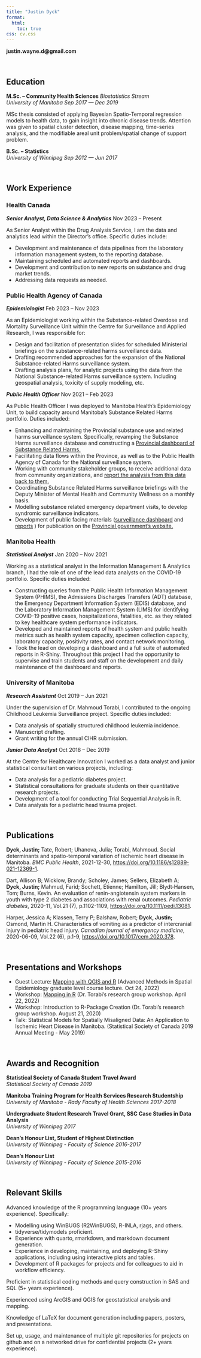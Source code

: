 ```yaml
---
title: "Justin Dyck"
format:
  html:
    toc: true
css: cv.css
---
```


::: {.contact-block}
**justin.wayne.d@gmail.com** <br>
:::

<br>

## Education

**M.Sc. -- Community Health Sciences** *Biostatistics Stream* <br> *University of Manitoba* [*Sep 2017 --- Dec 2019*]{.cvdate}

MSc thesis consisted of applying Bayesian Spatio-Temporal regression models to health data, to gain insight into chronic disease trends. Attention was given to spatial cluster detection, disease mapping, time-series analysis, and the modifiable areal unit problem/spatial change of support problem.


**B.Sc. -- Statistics** <br> *University of Winnipeg* [*Sep 2012 --- Jun 2017*]{.cvdate}

<br>

##  Work Experience 

### Health Canada

***Senior Analyst, Data Science & Analytics*** [Nov 2023 -- Present]{.cvdate}

As Senior Analyst within the Drug Analysis Service, I am the data and analytics lead within the Director's office. Specific duties include:

-   Development and maintenance of data pipelines from the laboratory information management system, to the reporting database.
-   Maintaining scheduled and automated reports and dashboards. 
-   Development and contribution to new reports on substance and drug market trends.
-   Addressing data requests as needed.

### Public Health Agency of Canada

***Epidemiologist*** [Feb 2023 -- Nov 2023]{.cvdate}

As an Epidemiologist working within the Substance-related Overdose and Mortality Surveillance Unit within the Centre for Surveillance and Applied Research, I was responsible for:

-   Design and facilitation of presentation slides for scheduled Ministerial briefings on the substance-related harms surveillance data.
-   Drafting recommended approaches for the expansion of the National Substance-related Harms surveillance system.
-   Drafting analysis plans, for analytic projects using the data from the National Substance-related Harms surveillance system. Including geospatial analysis, toxicity of supply modeling, etc.

***Public Health Officer*** [Nov 2021 -- Feb 2023]{.cvdate}

As Public Health Officer I was deployed to Manitoba Health's Epidemiology Unit, to build capacity around Manitoba's Substance Related Harms portfolio. Duties included:

-   Enhancing and maintaining the Provincial substance use and related harms surveillance system. Specifically, revamping the Substance Harms surveillance database and constructing a [Provincial dashboard of Substance Related Harms.](https://web.archive.org/web/20240117090913/https://www.manitoba.ca/mh/srh-public-report.html){target="_blank"} 
-   Facilitating data flows within the Province, as well as to the Public Health Agency of Canada for the National surveillance system.
-   Working with community stakeholder groups, to receive additional data from community organizations, and [report the analysis from this data back to them.](https://web.archive.org/web/20240131130640/https://www.gov.mb.ca/health/publichealth/surveillance/naloxone/index.html){target="_blank"} 
-   Coordinating Substance Related Harms surveillance briefings with the Deputy Minister of Mental Health and Community Wellness on a monthly basis.
-   Modelling substance related emergency department visits, to develop syndromic surveillance indicators.
-   Development of public facing materials ([surveillance dashboard](https://web.archive.org/web/20240117090913/https://www.manitoba.ca/mh/srh-public-report.html){target="_blank"}  and [reports](https://web.archive.org/web/20230303212340/https://manitoba.ca/mh/srh-epi-summary.html){target="_blank"} ) for publication on the [Provincial government's website.](https://web.archive.org/web/20240131130556/https://www.gov.mb.ca/health/publichealth/surveillance/substance.html){target="_blank"} 

### Manitoba Health

***Statistical Analyst*** [Jan 2020 -- Nov 2021]{.cvdate}

Working as a statistical analyst in the Information Management & Analytics branch, I had the role of one of the lead data analysts on the COVID-19 portfolio. Specific duties included:

-   Constructing queries from the Public Health Information Management System (PHIMS), the Admissions Discharges Transfers (ADT) database, the Emergency Department Information System (EDIS) database, and the Laboratory Information Management System (LIMS) for identifying COVID-19 positive cases, hospitalizations, fatalities, etc. as they related to key healthcare system performance indicators.
-   Developed and maintained reports of health system and public health metrics such as health system capacity, specimen collection capacity, laboratory capacity, positivity rates, and contact network monitoring.
-   Took the lead on developing a dashboard and a full suite of automated reports in R-Shiny. Throughout this project I had the opportunity to supervise and train students and staff on the development and daily maintenance of the dashboard and reports.

### University of Manitoba

***Research Assistant*** [Oct 2019 -- Jun 2021]{.cvdate}

Under the supervision of Dr. Mahmoud Torabi, I contributed to the ongoing Childhood Leukemia Surveillance project. Specific duties included:

-   Data analysis of spatially structured childhood leukemia incidence.
-   Manuscript drafting.
-   Grant writing for the annual CIHR submission.

***Junior Data Analyst*** [Oct 2018 -- Dec 2019]{.cvdate}

At the Centre for Healthcare Innovation I worked as a data analyst and junior statistical consultant on various projects, including:

-   Data analysis for a pediatric diabetes project.
-   Statistical consultations for graduate students on their quantitative research projects.
-   Development of a tool for conducting Trial Sequential Analysis in R.
-   Data analysis for a pediatric head trauma project.

<br>

## Publications

**Dyck, Justin;** Tate, Robert; Uhanova, Julia; Torabi, Mahmoud. Social determinants and spatio-temporal variation of ischemic heart disease in Manitoba. *BMC Public Health*, 2021-12-30, [https://doi.org/10.1186/s12889-021-12369-1](https://doi.org/10.1186/s12889-021-12369-1){target="_blank"}.

Dart, Allison B; Wicklow, Brandy; Scholey, James; Sellers, Elizabeth A; **Dyck, Justin;** Mahmud, Farid; Sochett, Etienne; Hamilton, Jill; Blydt‐Hansen, Tom; Burns, Kevin. An evaluation of renin-angiotensin system markers in youth with type 2 diabetes and associations with renal outcomes. *Pediatric diabetes*, 2020-11, Vol.21 (7), p.1102-1109, [https://doi.org/10.1111/pedi.13081]( https://doi.org/10.1111/pedi.13081){target="_blank"}.

Harper, Jessica A; Klassen, Terry P; Balshaw, Robert; **Dyck, Justin;** Osmond, Martin H. Characteristics of vomiting as a predictor of intercranial injury in pediatric head injury. *Canadian journal of emergency medicine*, 2020-06-09, Vol.22 (6), p.1-9, [https://doi.org/10.1017/cem.2020.378](https://doi.org/10.1017/cem.2020.378){target="_blank"}.

<br>

## Presentations and Workshops

-   Guest Lecture: [Mapping with QGIS and R](https://justinwd.quarto.pub/mapping-with-qgis-and-r-f378/#/title-slide){target="_blank"} (Advanced Methods in Spatial Epidemiology graduate level course lecture. Oct 24, 2022)
-   Workshop: [Mapping in R](https://justinwd.quarto.pub/mapping-in-r-workshop/){target="_blank"} (Dr. Torabi's research group workshop. April 22, 2022)
-   Workshop: Introduction to R-Package Creation (Dr. Torabi's research group workshop. August 21, 2020)
-   Talk: Statistical Models for Spatially Misaligned Data: An Application to Ischemic Heart Disease in Manitoba. (Statistical Society of Canada 2019 Annual Meeting - May 2019)


<br>

## Awards and Recognition

**Statistical Society of Canada Student Travel Award** <br> *Statistical Society of Canada* [*2019*]{.cvdate}

**Manitoba Training Program for Health Services Research Studentship** <br> *University of Manitoba - Rady Faculty of Health Sciences* [*2017-2018*]{.cvdate}

**Undergraduate Student Research Travel Grant, SSC Case Studies in Data Analysis** <br> *University of Winnipeg* [*2017*]{.cvdate}

**Dean's Honour List, Student of Highest Distinction** <br> *University of Winnipeg - Faculty of Science* [*2016-2017*]{.cvdate}

**Dean's Honour List** <br> *University of Winnipeg - Faculty of Science* [*2015-2016*]{.cvdate}

<br>

## Relevant Skills

Advanced knowledge of the R programming language (10+ years experience). Specifically:

-   Modelling using WinBUGS (R2WinBUGS), R-INLA, rjags, and others.
-   tidyverse/tidymodels proficient.
-   Experience with quarto, rmarkdown, and markdown document generation.
-   Experience in developing, maintaining, and deploying R-Shiny applications, including using interactive plots and tables.
-   Development of R packages for projects and for colleagues to aid in workflow efficiency.

Proficient in statistical coding methods and query construction in SAS and SQL (5+ years experience).

Experienced using ArcGIS and QGIS for geostatistical analysis and mapping.

Knowledge of LaTeX for document generation including papers, posters, and presentations.

Set up, usage, and maintenance of multiple git repositories for projects on github and on a networked drive for confidential projects (2+ years experience).
